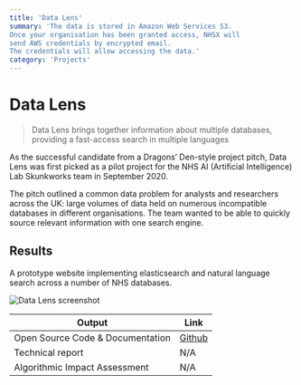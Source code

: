 ```yaml
---
title: 'Data Lens'
summary: 'The data is stored in Amazon Web Services S3. 
Once your organisation has been granted access, NHSX will
send AWS credentials by encrypted email. 
The credentials will allow accessing the data.'
category: 'Projects'
---
```


# Data Lens

> Data Lens brings together information about multiple databases, providing a fast-access search in multiple languages

As the successful candidate from a Dragons’ Den-style project pitch, Data Lens was first picked as a pilot project for the NHS AI (Artificial Intelligence) Lab Skunkworks team in September 2020.

The pitch outlined a common data problem for analysts and researchers across the UK: large volumes of data held on numerous incompatible databases in different organisations. The team wanted to be able to quickly source relevant information with one search engine.

## Results

A prototype website implementing elasticsearch and natural language search across a number of NHS databases.

![Data Lens screenshot](images/data-lens.png)

Output|Link
---|---
Open Source Code & Documentation|[Github](https://github.com/nhsx/skunkworks-data-lens)
Technical report|N/A
Algorithmic Impact Assessment|N/A